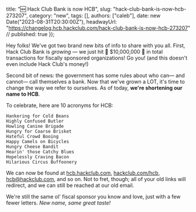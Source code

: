   title: "🆕 Hack Club Bank is now HCB",
  slug: "hack-club-bank-is-now-hcb-273207",
  category: "new",
  tags: [],
  authors: ["caleb"],
  date: new Date("2023-08-31T20:30:00Z"),
  headwayUrl: "https://changelog.hcb.hackclub.com/hack-club-bank-is-now-hcb-273207" // published: true
});

Hey folks! We've got two brand new bits of info to share with you all. First, Hack Club Bank is _growing_ — we just hit 💸 $10,000,000 💸 in total transactions for fiscally sponsored organizations! Go you! (and this doesn't even include Hack Club's money!)

Second bit of news: the government has some rules about who can— and cannot— call themselves a bank. Now that we've grown a LOT, it's time to change the way we refer to ourselves. As of today, **we're shortening our name to HCB**.

To celebrate, here are 10 acronyms for HCB:
```
Hankering for Cold Beans
Highly Confused Butler
Howling Canine Brigade
Hungry for Coarse Brisket
Hateful Crowd Booing
Happy Camels on Bicycles
Hungry Cheese Bandit
Hearin' those Catchy Blues
Hopelessly Craving Bacon
Hilarious Circus Buffoonery
```

We can now be found at [hcb.hackclub.com](https://hcb.hackclub.com), [hackclub.com/hcb](https://hackclub.com/hcb), [hcb@hackclub.com](mailto:hcb@hackclub.com), and so on. Not to fret, though; all of your old links will redirect, and we can still be reached at our old email. 

We're still the same ol' fiscal sponsor you know and love, just with a few fewer letters. _New name, same great taste!_
